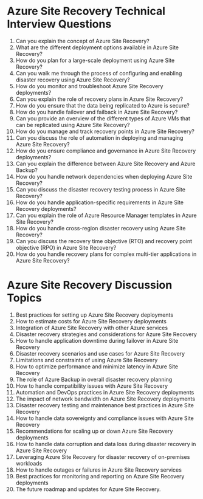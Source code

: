 
# Azure Site Recovery Technical Interview Questions

1. Can you explain the concept of Azure Site Recovery? 
2. What are the different deployment options available in Azure Site Recovery? 
3. How do you plan for a large-scale deployment using Azure Site Recovery? 
4. Can you walk me through the process of configuring and enabling disaster recovery using Azure Site Recovery? 
5. How do you monitor and troubleshoot Azure Site Recovery deployments? 
6. Can you explain the role of recovery plans in Azure Site Recovery? 
7. How do you ensure that the data being replicated to Azure is secure? 
8. How do you handle failover and failback in Azure Site Recovery? 
9. Can you provide an overview of the different types of Azure VMs that can be replicated using Azure Site Recovery? 
10. How do you manage and track recovery points in Azure Site Recovery? 
11. Can you discuss the role of automation in deploying and managing Azure Site Recovery? 
12. How do you ensure compliance and governance in Azure Site Recovery deployments? 
13. Can you explain the difference between Azure Site Recovery and Azure Backup? 
14. How do you handle network dependencies when deploying Azure Site Recovery? 
15. Can you discuss the disaster recovery testing process in Azure Site Recovery? 
16. How do you handle application-specific requirements in Azure Site Recovery deployments? 
17. Can you explain the role of Azure Resource Manager templates in Azure Site Recovery? 
18. How do you handle cross-region disaster recovery using Azure Site Recovery? 
19. Can you discuss the recovery time objective (RTO) and recovery point objective (RPO) in Azure Site Recovery? 
20. How do you handle recovery plans for complex multi-tier applications in Azure Site Recovery?

# Azure Site Recovery Discussion Topics

1. Best practices for setting up Azure Site Recovery deployments 
2. How to estimate costs for Azure Site Recovery deployments 
3. Integration of Azure Site Recovery with other Azure services 
4. Disaster recovery strategies and considerations for Azure Site Recovery 
5. How to handle application downtime during failover in Azure Site Recovery 
6. Disaster recovery scenarios and use cases for Azure Site Recovery 
7. Limitations and constraints of using Azure Site Recovery 
8. How to optimize performance and minimize latency in Azure Site Recovery 
9. The role of Azure Backup in overall disaster recovery planning 
10. How to handle compatibility issues with Azure Site Recovery 
11. Automation and DevOps practices in Azure Site Recovery deployments 
12. The impact of network bandwidth on Azure Site Recovery deployments 
13. Disaster recovery testing and maintenance best practices in Azure Site Recovery 
14. How to handle data sovereignty and compliance issues with Azure Site Recovery 
15. Recommendations for scaling up or down Azure Site Recovery deployments 
16. How to handle data corruption and data loss during disaster recovery in Azure Site Recovery 
17. Leveraging Azure Site Recovery for disaster recovery of on-premises workloads 
18. How to handle outages or failures in Azure Site Recovery services 
19. Best practices for monitoring and reporting on Azure Site Recovery deployments 
20. The future roadmap and updates for Azure Site Recovery.